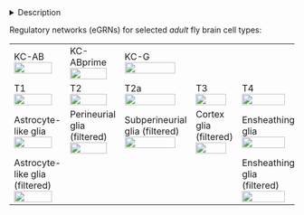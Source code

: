 <details><summary>Description</summary>

-Under construction-

<!-- DODO:  update thumbnail and description -->

<!-- - TF motif and accessibility (linked by cell type) -->

<!--   - Dotplot: ... -->

<!--   - Cistromes: ... -->

<!-- - For more details, see tde individual tables. -->

</details>

Regulatory networks (eGRNs) for selected *adult* fly brain cell types: 

 <table style="widtd:100%">
  <tr>
    <td>KC-AB </br><a href="http://www.ndexbio.org/#/network/4dd02eb8-1d6a-11eb-8bab-0ac135e8bacf?accesskey=913eb93bfab69df1b186802f5866e76f0b1519d1edf55b10088f616b3a427622" target="_blank"><img src="img/KC_ab.png" width="90%"/></a></td>
    <td>KC-ABprime </br><a href="http://www.ndexbio.org/#/network/ec529d59-1d6d-11eb-8bab-0ac135e8bacf?accesskey=c658267d6b7880d9547ac13dc301be4bf95de79870932aacb0ff7e1dc9dcad3a" target="_blank"><img src="img/KC_ab_prime.png" width="90%"/></a> </td>
    <td>KC-G </br><a href="http://www.ndexbio.org/#/network/95e13ce0-1d69-11eb-8bab-0ac135e8bacf?accesskey=f905c4a05d7c06f087d89988bf55d6c8714402b21d0b2b2771a067b40b46fc34" target="_blank"><img src="img/KC_g.png" width="90%"/></a> </td>
    <td></td>
    <td></td>
    <td></td>
  </tr>
  
  <tr>
    <td>T1 </br><a href="http://www.ndexbio.org/#/network/700290ed-1d69-11eb-8bab-0ac135e8bacf?accesskey=d548ccfcf4a940c2441cbe2620f1215fe971666212cd312ffb6fc48d7d3eb321" target="_blank"><img src="img/T1.png" width="90%"/></a></td>
    <td>T2 </br><a href="http://www.ndexbio.org/#/network/4ca088c7-2a63-11eb-9e72-0ac135e8bacf?accesskey=23a78d0464d962239062dc200347965fecb0083c667eb3477ea787c8f941f160" target="_blank"><img src="img/T2.png" width="90%"/></a></td>
    <td>T2a </br><a href="http://www.ndexbio.org/#/network/9bee0afc-1d75-11eb-8bab-0ac135e8bacf?accesskey=41d705afb19c55e97076c8137373e0bbee25cceabe32e7f2957e806b5e771875" target="_blank"><img src="img/T2a.png" width="90%"/></a></td>
    <td>T3 </br><a href="http://www.ndexbio.org/#/network/25943447-1d79-11eb-8bab-0ac135e8bacf?accesskey=d3b571687a37f1594d46c3e99e520c05c6236afea3c6a5c295ca72853d7bd17c" target="_blank"><img src="img/T3.png" width="90%"/></a></td>
    <td>T4 </br><a href="http://www.ndexbio.org/#/network/5117d584-2a62-11eb-9e72-0ac135e8bacf?accesskey=114ca5a09fe7e50851c64f91a8ab7b87675e787f923cf4194e5c84bc1f8cc2d2" target="_blank"><img src="img/T4.png" width="90%"/></a></td>
    <td>T5 </br><a href="http://www.ndexbio.org/#/network/2e2d0667-40d0-11eb-9e72-0ac135e8bacf?accesskey=c45293a1f159ee895acdac74d48afddd6fa042819590bb126da51399ef902934" target="_blank"><img src="img/T5.png" width="90%"/></a></td>
  </tr>
  
  <tr>
    <td>Astrocyte-like glia </br><a href="http://www.ndexbio.org/#/network/cad74fa0-2a84-11eb-9e72-0ac135e8bacf?accesskey=3ffa1f7c7edd3f2a6feebdb3f4befc80a49b551ae694c748ab2c4f1e201eecb5" target="_blank"><img src="img/Astrocyte_like.png" width="90%"/></a></td>
    <td>Perineurial glia (filtered)</br><a href="http://www.ndexbio.org/#/network/affbcff4-411b-11eb-9e72-0ac135e8bacf?accesskey=094ed0c6cde458a52ed20c45f94feb50a655c9b86c73acdca8620bf0e6bae086" target="_blank"><img src="img/Perineurial_glia_filtered.png" width="90%"/></a></td>
    <td>Subperineurial glia (filtered)</br><a href="http://www.ndexbio.org/#/network/509006db-40d5-11eb-9e72-0ac135e8bacf?accesskey=78c03d435c8eef3313675cf449e1e5a9c40f705a4bc95f86b78d1be99f83e4a0" target="_blank"><img src="img/Subperineurial_glia_filtered.png" width="90%"/></a></td>
    <td>Cortex glia (filtered)</br><a href="http://www.ndexbio.org/#/network/d7ab820d-40e2-11eb-9e72-0ac135e8bacf?accesskey=fdf626f7748adf720c2cbac791f2baf1d9f70cb896a144ceea6a6a272b98ed3e" target="_blank"><img src="img/Cortex_glia_filtered.png" width="90%"/></a></td>
    <td>Ensheathing glia </br><a href="http://www.ndexbio.org/#/network/d32241f0-2a75-11eb-9e72-0ac135e8bacf?accesskey=f988b5b37668f880619247ec689939e3b6617cde230cde4bfc2db34c9614a34c" target="_blank"><img src="img/Ensheathing_glia.png" width="90%"/></a></td>
    <td>Chiasm glia (filtered) </br><a href="http://www.ndexbio.org/#/network/92f40679-40e0-11eb-9e72-0ac135e8bacf?accesskey=63277d64f89aa1b863ea031552fa75cb3bff1aa6c5f7828bb8beda45e2616867" target="_blank"><img src="img/Chiasm_glia_filtered.png" width="90%"/></a></td>
  </tr>
  
  <tr>
    <td>Astrocyte-like glia (filtered) </br><a href="http://www.ndexbio.org/#/network/6c0f1151-40e4-11eb-9e72-0ac135e8bacf?accesskey=8736a79738f52e4fc8b7831c390470fbd0a60d5736ee89ce49e92a5a59f66102" target="_blank"><img src="img/Astrocyte_like_filtered.png" width="90%"/></a></td>
    <td></td>
    <td></td>
    <td></td>
    <td>Ensheathing glia (filtered) </br><a href="http://www.ndexbio.org/#/network/8a5f97b2-40de-11eb-9e72-0ac135e8bacf?accesskey=cddec4063c44c751544c6372e987b08901e1a9bdca9290fad289566dce40bed5" target="_blank"><img src="img/Ensheathing_glia_filtered.png" width="90%"/></a></td>
    <td></td>
  </tr>
</table> 
